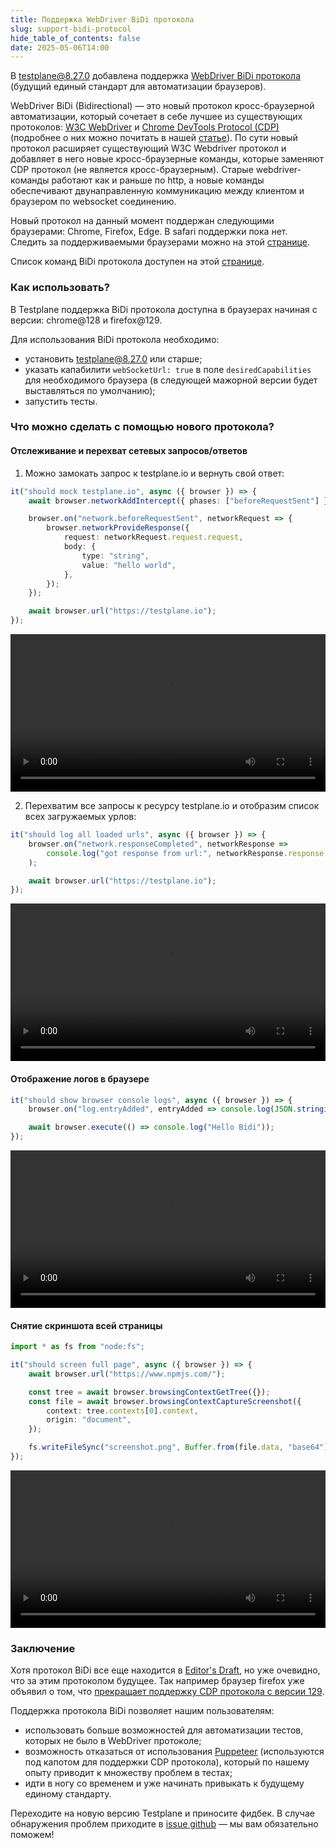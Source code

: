 ```yaml
---
title: Поддержка WebDriver BiDi протокола
slug: support-bidi-protocol
hide_table_of_contents: false
date: 2025-05-06T14:00
---
```



В [testplane@8.27.0](https://github.com/gemini-testing/testplane/releases/tag/v8.27.0) добавлена поддержка [WebDriver BiDi протокола](https://w3c.github.io/webdriver-bidi/) (будущий единый стандарт для автоматизации браузеров).

<!-- truncate -->

WebDriver BiDi (Bidirectional) — это новый протокол кросс-браузерной автоматизации, который сочетает в себе лучшее из существующих протоколов: [W3C WebDriver][webdriver] и [Chrome DevTools Protocol (CDP)][cdp] (подробнее о них можно почитать в нашей [статье][webvider-vs-cdp]). По сути новый протокол расширяет существующий
W3C Webdriver протокол и добавляет в него новые кросс-браузерные команды, которые заменяют CDP протокол (не является кросс-браузерным). Старые webdriver-команды работают как и раньше по http, а новые команды обеспечивают двунаправленную коммуникацию между клиентом и браузером по websocket соединению.

Новый протокол на данный момент поддержан следующими браузерами: Chrome, Firefox, Edge. В safari поддержки пока нет. Следить за поддерживаемыми браузерами можно на этой [странице][bidi-browsers-support].

Список команд BiDi протокола доступен на этой [странице][bidi-commands].

### Как использовать?

<Admonition type="warning">
    В Testplane поддержка BiDi протокола доступна в браузерах начиная с версии: chrome@128 и
    firefox@129.
</Admonition>

Для использования BiDi протокола необходимо:

-   установить testplane@8.27.0 или старше;
-   указать капабилити `webSocketUrl: true` в поле `desiredCapabilities` для необходимого браузера (в следующей мажорной версии будет выставляться по умолчанию);
-   запустить тесты.

### Что можно сделать с помощью нового протокола?

#### Отслеживание и перехват сетевых запросов/ответов

1. Можно замокать запрос к testplane.io и вернуть свой ответ:

```typescript
it("should mock testplane.io", async ({ browser }) => {
    await browser.networkAddIntercept({ phases: ["beforeRequestSent"] });

    browser.on("network.beforeRequestSent", networkRequest => {
        browser.networkProvideResponse({
            request: networkRequest.request.request,
            body: {
                type: "string",
                value: "hello world",
            },
        });
    });

    await browser.url("https://testplane.io");
});
```

<video src={mockNetworkRequestExampleUrl} width="100%" controls="controls">
    Тег video не поддерживается вашим браузером.
    <a href="video/blog/bidi/mock-network-request-example.mp4">Скачайте видео</a>.
</video>

2. Перехватим все запросы к ресурсу testplane.io и отобразим список всех загружаемых урлов:

```typescript
it("should log all loaded urls", async ({ browser }) => {
    browser.on("network.responseCompleted", networkResponse =>
        console.log("got response from url:", networkResponse.response.url),
    );

    await browser.url("https://testplane.io");
});
```

<video src={networkResponsesExampleUrl} width="100%" controls="controls">
    Тег video не поддерживается вашим браузером.
    <a href="video/blog/bidi/network-responses-example.mp4">Скачайте видео</a>.
</video>

#### Отображение логов в браузере

```typescript
it("should show browser console logs", async ({ browser }) => {
    browser.on("log.entryAdded", entryAdded => console.log(JSON.stringify(entryAdded, null, 4)));

    await browser.execute(() => console.log("Hello Bidi"));
});
```

<video src={browserLogsExampleUrl} width="100%" controls="controls">
    Тег video не поддерживается вашим браузером.
    <a href="video/blog/bidi/browser-logs-example.mp4">Скачайте видео</a>.
</video>

#### Снятие скриншота всей страницы

```typescript
import * as fs from "node:fs";

it("should screen full page", async ({ browser }) => {
    await browser.url("https://www.npmjs.com/");

    const tree = await browser.browsingContextGetTree({});
    const file = await browser.browsingContextCaptureScreenshot({
        context: tree.contexts[0].context,
        origin: "document",
    });

    fs.writeFileSync("screenshot.png", Buffer.from(file.data, "base64"));
});
```

<video src={screenFullPageExampleUrl} width="100%" controls="controls">
    Тег video не поддерживается вашим браузером.
    <a href="video/blog/bidi/screen-full-page-example.mp4">Скачайте видео</a>.
</video>

### Заключение

Хотя протокол BiDi все еще находится в [Editor's Draft][editors-draft], но уже очевидно, что за этим протоколом будущее. Так например браузер firefox уже объявил о том, что [прекращает поддержку CDP протокола с версии 129][ff-deprecate-cdp].

Поддержка протокола BiDi позволяет нашим пользователям:

-   использовать больше возможностей для автоматизации тестов, которых не было в WebDriver протоколе;
-   возможность отказаться от использования [Puppeteer][puppeteer] (используются под капотом для поддержки CDP протокола), который по нашему опыту приводит к множеству проблем в тестах;
-   идти в ногу со временем и уже начинать привыкать к будущему единому стандарту.

Переходите на новую версию Testplane и приносите фидбек. В случае обнаружения проблем приходите в [issue github][gh-issues] — мы вам обязательно поможем!

[webdriver]: https://www.w3.org/TR/webdriver1/
[cdp]: https://chromedevtools.github.io/devtools-protocol/
[webvider-vs-cdp]: https://testplane.io/ru/docs/v8/reference/webdriver-vs-cdp/
[bidi-browsers-support]: https://wpt.fyi/results/webdriver/tests/bidi?label=master&label=stable&aligned
[bidi-commands]: https://webdriver.io/docs/api/webdriverBidi
[editors-draft]: https://www.w3.org/standards/types/#ED
[ff-deprecate-cdp]: https://fxdx.dev/deprecating-cdp-support-in-firefox-embracing-the-future-with-webdriver-bidi/
[puppeteer]: https://pptr.dev/
[gh-issues]: https://github.com/gemini-testing/testplane/issues
